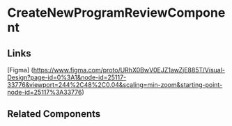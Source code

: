 <!-- create-new-program-review.stories.mdx -->


<Meta title="QTD Components/Evaluation/TrainingProgramReview/TrainingProgramReviewWizard/CreateNewProgramReview/README" component={CreateNewProgramReviewComponent} />

# CreateNewProgramReviewComponent

<ArgsTable of={CreateNewProgramReviewComponent} />

## Links

[Figma] (https://www.figma.com/proto/URhX0BwV0EJZ1awZjE885T/Visual-Design?page-id=0%3A1&node-id=25117-33776&viewport=244%2C48%2C0.04&scaling=min-zoom&starting-point-node-id=25117%3A33776)

## Related Components
